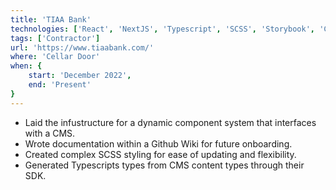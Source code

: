 ```yaml
---
title: 'TIAA Bank'
technologies: ['React', 'NextJS', 'Typescript', 'SCSS', 'Storybook', 'Contentstack', 'Git']
tags: ['Contractor']
url: 'https://www.tiaabank.com/'
where: 'Cellar Door'
when: {
    start: 'December 2022',
    end: 'Present'
}
---
```


- Laid the infustructure for a dynamic component system that interfaces with a CMS.
- Wrote documentation within a Github Wiki for future onboarding.
- Created complex SCSS styling for ease of updating and flexibility.
- Generated Typescripts types from CMS content types through their SDK.
